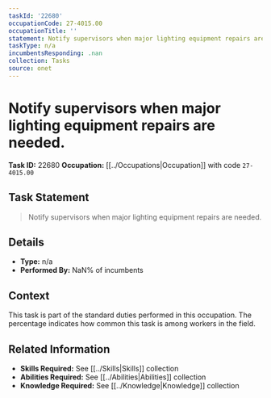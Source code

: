 ```yaml
---
taskId: '22680'
occupationCode: 27-4015.00
occupationTitle: ''
statement: Notify supervisors when major lighting equipment repairs are needed.
taskType: n/a
incumbentsResponding: .nan
collection: Tasks
source: onet
---
```

# Notify supervisors when major lighting equipment repairs are needed.

**Task ID:** 22680
**Occupation:** [[../Occupations|Occupation]] with code `27-4015.00`

## Task Statement

> Notify supervisors when major lighting equipment repairs are needed.

## Details

- **Type:** n/a
- **Performed By:** NaN% of incumbents

## Context

This task is part of the standard duties performed in this occupation. The percentage indicates how common this task is among workers in the field.

## Related Information

- **Skills Required:** See [[../Skills|Skills]] collection
- **Abilities Required:** See [[../Abilities|Abilities]] collection
- **Knowledge Required:** See [[../Knowledge|Knowledge]] collection
